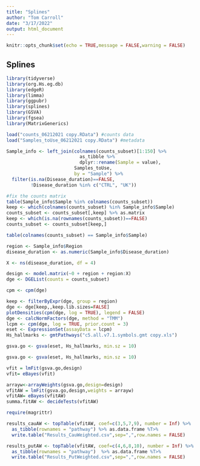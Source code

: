 ```yaml
---
title: "Splines"
author: "Tom Carroll"
date: "3/17/2022"
output: html_document
---
```


```r
knitr::opts_chunk$set(echo = TRUE,message = FALSE,warning = FALSE)
```

## Splines

```r
library(tidyverse)
library(org.Hs.eg.db)
library(edgeR)
library(limma)
library(ggpubr)
library(splines)
library(GSVA)
library(fgsea)
library(MatrixGenerics)
```

```r

load("counts_06212021 copy.RData") #counts data
load("Samples_toUse_06212021 copy.RData") #metadata

Sample_info <- left_join(colnames(counts_subset)[1:150] %>% 
                           as_tibble %>% 
                           dplyr::rename(Sample = value), 
                         Samples_toUse, 
                         by = "Sample") %>%
  filter(is.na(Disease_duration)==FALSE,
         !Disease_duration %in% c("CTRL", "UK"))

#fix the counts matrix
table(Sample_info$Sample %in% colnames(counts_subset))
keep <- which(colnames(counts_subset) %in% Sample_info$Sample)
counts_subset <- counts_subset[,keep] %>% as.matrix
keep <- which(is.na(rownames(counts_subset))==FALSE)
counts_subset <- counts_subset[keep,]

table(colnames(counts_subset) == Sample_info$Sample)

region <- Sample_info$Region
disease_duration <- as.numeric(Sample_info$Disease_duration)

X <- ns(disease_duration, df = 4)

design <- model.matrix(~0 + region + region:X)
dge <- DGEList(counts = counts_subset)

cpm <- cpm(dge)

keep <- filterByExpr(dge, group = region)
dge <- dge[keep,,keep.lib.sizes=FALSE]
plotDensities(cpm(dge, log = TRUE), legend = FALSE)
dge <- calcNormFactors(dge, method = "TMM")
lcpm <- cpm(dge, log = TRUE, prior.count = 3)
eset <- ExpressionSet(assayData = lcpm)
Hs_hallmarks <- gmtPathways("c5.all.v7.1.symbols.gmt copy.xls")

```

```r
gsva.go <- gsva(eset, Hs_hallmarks, min.sz = 10)
```

```r
gsva.go <- gsva(eset, Hs_hallmarks, min.sz = 10)
```


```r
vfit = lmFit(gsva.go,design)
vfit= eBayes(vfit)

arrayw<-arrayWeights(gsva.go,design=design)
vfitAW = lmFit(gsva.go,design,weights = arrayw)
vfitAW= eBayes(vfitAW)
summa.fitAW <- decideTests(vfitAW)

require(magrittr)

results_cauAW <- topTable(vfitAW, coef=c(3,5,7,9), number = Inf) %>%
  as_tibble(rownames = "pathway") %>% as.data.frame %T>% 
  write.table("Results_CauWeighted.csv",sep=",",row.names = FALSE)

results_putAW <- topTable(vfitAW, coef=c(4,6,8,10), number = Inf) %>%
  as_tibble(rownames = "pathway")  %>% as.data.frame %T>% 
  write.table("Results_PutWeighted.csv",sep=",",row.names = FALSE)

```
